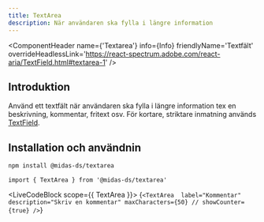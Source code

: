 ```yaml
---
title: TextArea
description: När användaren ska fylla i längre information
---
```



<ComponentHeader
  name={'Textarea'}
  info={Info}
  friendlyName='Textfält'
  overrideHeadlessLink='https://react-spectrum.adobe.com/react-aria/TextField.html#textarea-1'
/>

## Introduktion

Använd ett textfält när användaren ska fylla i längre information tex en beskrivning, kommentar, fritext osv. För kortare, striktare inmatning används [TextField](./textfield.mdx).

## Installation och användnin

```bash npm2yarn
npm install @midas-ds/textarea
```

```tsx
import { TextArea } from '@midas-ds/textarea'
```

<LiveCodeBlock scope={{ TextArea }}>
  {`<TextArea 
    label="Kommentar"
    description="Skriv en kommentar"
    maxCharacters={50}
    // showCounter={true}
/>`}
</LiveCodeBlock>

<ComponentFooter info={Info} />
